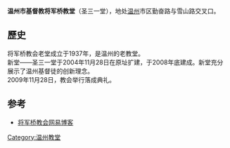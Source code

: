 '''温州市基督教将军桥教堂'''（圣三一堂），地处[[温州|温州]]市区勤奋路与雪山路交叉口。
== 歷史 ==
将军桥教会老堂成立于1937年，是温州的老教堂。
<br />新堂——圣三一堂于2004年11月28日在原址扩建，于2008年底建成。新堂充分展示了温州基督徒的创新理念。
<br />2009年11月28日，教会举行落成典礼。
== 参考 ==
* [https://web.archive.org/web/20141129081928/http://blog.163.com/jjqssy@126/ 将军桥教会网易博客]
[[Category:温州教堂|Category:温州教堂]]